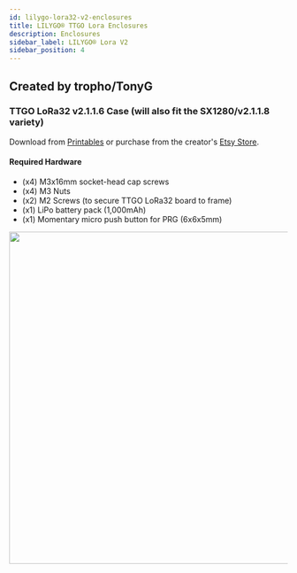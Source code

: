 ```yaml
---
id: lilygo-lora32-v2-enclosures
title: LILYGO® TTGO Lora Enclosures
description: Enclosures
sidebar_label: LILYGO® Lora V2
sidebar_position: 4
---
```



## Created by tropho/TonyG

### TTGO LoRa32 v2.1.1.6 Case (will also fit the SX1280/v2.1.1.8 variety)

Download from [Printables](https://www.printables.com/model/131389-ttgo-lora32-v2116-case-for-meshtastic) or purchase from the creator's [Etsy Store](https://www.etsy.com/listing/1285837219/gen2-ttgo-lora-21-16-case-for-meshtastic).

#### Required Hardware

- (x4) M3x16mm socket-head cap screws
- (x4) M3 Nuts
- (x2) M2 Screws (to secure TTGO LoRa32 board to frame)
- (x1) LiPo battery pack (1,000mAh)
- (x1) Momentary micro push button for PRG (6x6x5mm)

<img src={Tropho} width="600" align="left" />
